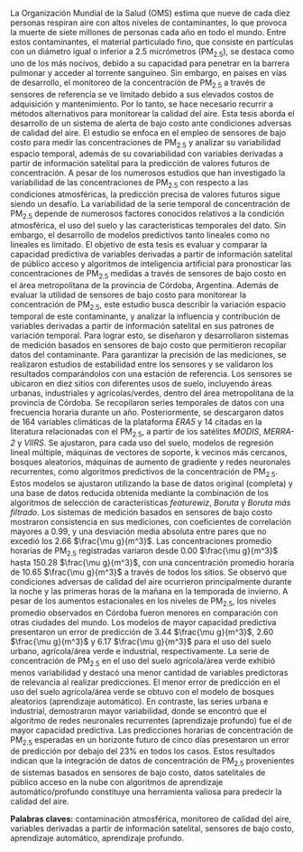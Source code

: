 \par La Organización Mundial de la Salud (OMS) estima que nueve de cada diez personas respiran aire con altos niveles de contaminantes, lo que provoca la muerte de siete millones de personas cada año en todo el mundo. Entre estos contaminantes, el material particulado fino, que consiste en partículas con un diámetro igual o inferior a 2.5 micrómetros (PM~2.5~), se destaca como uno de los más nocivos, debido a su capacidad para penetrar en la barrera pulmonar y acceder al torrente sanguíneo. Sin embargo, en países en vías de desarrollo, el monitoreo de la concentración de PM~2.5~ a través de sensores de referencia se ve limitado debido a sus elevados costos de adquisición y mantenimiento. Por lo tanto, se hace necesario recurrir a métodos alternativos para monitorear la calidad del aire. Esta tesis aborda el desarrollo de un sistema de alerta de bajo costo ante condiciones adversas de calidad del aire. El estudio se enfoca en el empleo de sensores de bajo costo para medir las concentraciones de PM~2.5~ y analizar su variabilidad espacio temporal, además de su covariabilidad con variables derivadas a partir de información satelital para la predicción de valores futuros de concentración. A pesar de los numerosos estudios que han investigado la variabilidad de las concentraciones de PM~2.5~ con respecto a las condiciones atmosféricas, la predicción precisa de valores futuros sigue siendo un desafío. La variabilidad de la serie temporal de concentración de PM~2.5~ depende de numerosos factores conocidos relativos a la condición atmosférica, el uso del suelo y las características temporales del dato. Sin embargo, el desarrollo de modelos predictivos tanto lineales como no lineales es limitado. El objetivo de esta tesis es evaluar y comparar la capacidad predictiva de variables derivadas a partir de información satelital de público acceso y algoritmos de inteligencia artificial para pronosticar las concentraciones de PM~2.5~ medidas a través de sensores de bajo costo en el área metropolitana de la provincia de Córdoba, Argentina. Además de evaluar la utilidad de sensores de bajo costo para monitorear la concentración de PM~2.5~, este estudio busca describir la variación espacio temporal de este contaminante, y analizar la influencia y contribución de variables derivadas a partir de información satelital en sus patrones de variación temporal. Para lograr esto, se diseñaron y desarrollaron sistemas de medición basados en sensores de bajo costo que permitieron recopilar datos del contaminante. Para garantizar la precisión de las mediciones, se realizaron estudios de estabilidad entre los sensores y se validaron los resultados comparándolos con una estación de referencia. Los sensores se ubicaron en diez sitios con diferentes usos de suelo, incluyendo áreas urbanas, industriales y agrícolas/verdes, dentro del área metropolitana de la provincia de Córdoba. Se recopilaron series temporales de datos con una frecuencia horaria durante un año. Posteriormente, se descargaron datos de 164 variables climáticas de la plataforma *ERA5* y 14 citadas en la literatura relacionadas con el PM~2.5~, a partir de los satélites *MODIS*, *MERRA-2* y *VIIRS*. Se ajustaron, para cada uso del suelo, modelos de regresión lineal múltiple, máquinas de vectores de soporte, k vecinos más cercanos, bosques aleatorios, máquinas de aumento de gradiente y redes neuronales recurrentes, como algoritmos predictivos de la concentración de PM~2.5~. Estos modelos se ajustaron utilizando la base de datos original (completa) y una base de datos reducida obtenida mediante la combinación de los algoritmos de selección de características *featurewiz*, *Boruta* y *Boruta más filtrado*. Los sistemas de medición basados en sensores de bajo costo mostraron consistencia en sus mediciones, con coeficientes de correlación mayores a 0.99, y una desviación media absoluta entre pares que no excedió los 2.66 $\frac{\mu g}{m^3}$. Las concentraciones promedio horarias de PM~2.5~ registradas variaron desde 0.00 $\frac{\mu g}{m^3}$ hasta 150.28 $\frac{\mu g}{m^3}$, con una concentración promedio horaria de 10.65 $\frac{\mu g}{m^3}$ a través de todos los sitios. Se observó que condiciones adversas de calidad del aire ocurrieron principalmente durante la noche y las primeras horas de la mañana en la temporada de invierno. A pesar de los aumentos estacionales en los niveles de PM~2.5~, los niveles promedio observados en Córdoba fueron menores en comparación con otras ciudades del mundo. Los modelos de mayor capacidad predictiva presentaron un error de predicción de 3.44 $\frac{\mu g}{m^3}$, 2.60 $\frac{\mu g}{m^3}$ y 6.17 $\frac{\mu g}{m^3}$ para el uso del suelo urbano, agrícola/área verde e industrial, respectivamente. La serie de concentración de PM~2.5~ en el uso del suelo agrícola/área verde exhibió menos variabilidad y destacó una menor cantidad de variables predictoras de relevancia al realizar predicciones. El menor error de predicción en el uso del suelo agrícola/área verde se obtuvo con el modelo de bosques aleatorios (aprendizaje automático). En contraste, las series urbana e industrial, demostraron mayor variabilidad, donde se encontró que el algoritmo de redes neuronales recurrentes (aprendizaje profundo) fue el de mayor capacidad predictiva. Las predicciones horarias de concentración de PM~2.5~ esperadas en un horizonte futuro de cinco días presentaron un error de predicción por debajo del 23% en todos los casos. Estos resultados indican que la integración de datos de concentración de PM~2.5~ provenientes de sistemas basados en sensores de bajo costo, datos satelitales de público acceso en la nube con algoritmos de aprendizaje automático/profundo constituye una herramienta valiosa para predecir la calidad del aire. 

**Palabras claves:** contaminación atmosférica, monitoreo de calidad del aire, variables derivadas a partir de información satelital, sensores de bajo costo, aprendizaje automático, aprendizaje profundo. 